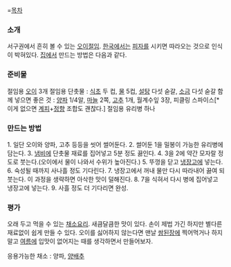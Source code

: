 =[[목차]]

=== 소개 ===

서구권에서 흔히 볼 수 있는 [[오이]]절임.
[[한국]]에서는 [[피자]]를 시키면 따라오는 것으로 인식이 박혀있다.
[[집]]에서 만드는 방법은 다음과 같다.

=== 준비물 ===
절임용 [[오이]] 3개
절임용 단촛물 : [[식초]] 두 컵, [[물]] 5컵, [[설탕]] 다섯 숟갈, [[소금]] 다섯 숟갈
함께 넣으면 좋은 것 : [[양파]] 1/4알, [[마늘]] 2쪽, [[고추]] 1개, 월계수잎 3장, 피클링 스파이스[* 이게 없으면 [[계피]]+[[정향]] 조합도 괜찮다.]
절임용 유리병 하나

=== 만드는 방법 ===
1. 일단 오이와 양파, 고추 등등을 씻어 썰어둔다. 
2. 썰어둔 1을 밀봉이 가능한 유리병에 담는다.
3. [[냄비]]에 단촛물 재료를 집어넣고 5분 정도 끓인다.
4. 3을 2에 약간 모자랄 정도로 붓는다.(오이에서 물이 나와서 수위가 높아진다.)
5. 뚜껑을 닫고 [[냉장고]]에 넣는다.
6. 숙성될 때까지 사나흘 정도 기다린다.
7. 냉장고에서 꺼내 물만 다시 따라내어 끓여 되 붓는다. 이 과정을 생략하면 아삭한 맛이 덜해진다.
8. 7을 식혀서 다시 병에 집어넣고 냉장고에 넣는다.
9. 사흘 정도 더 기다리면 완성.

=== 평가 ===
오래 두고 먹을 수 있는 [[채소]][[요리]]. 새큼달큼한 맛이 있다. 손이 제법 가긴 하지만 별다른 재료없이 쉽게 만들 수 있다. 오이를 싫어하지 않는다면 맨날 [[쌈]][[된장]]에 찍어먹거나 하지 말고 [[여름]]에 입맛이 없어지는 때를 생각하면서 만들어보자.

응용가능한 채소 : 양파, [[양배추]]
